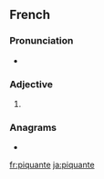 {{also|piquanté}}
==French==

===Pronunciation===
* {{IPA|/pikɑ̃t/|lang=fr}}

===Adjective===
{{head|fr|adjective form}}

# {{feminine singular of|piquant|lang=fr}}

===Anagrams===
* {{l|fr|équipant}}

[[fr:piquante]]
[[ja:piquante]]